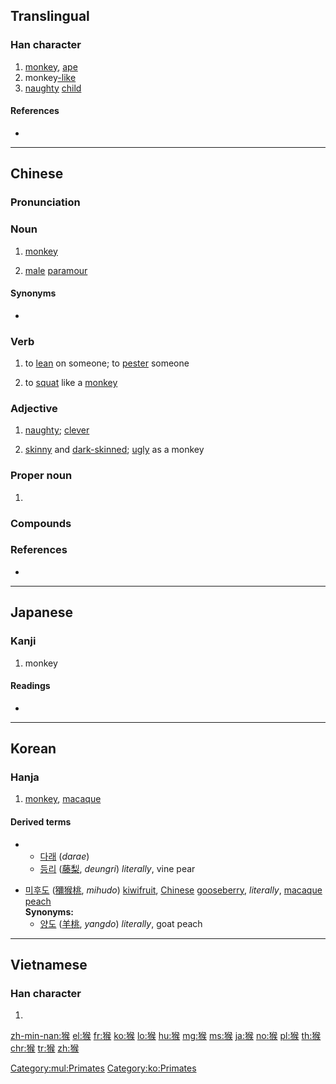 ==Translingual==

===Han character===
{{Han char|rn=94|rad=犬|as=09|sn=12|four=47234|canj=KHONK|ids=⿰犭侯}}

# [[monkey]], [[ape]]
# monkey[[-like]]
# [[naughty]] [[child]]

====References====
* {{Han ref|kx=0715.170|dkj=20553|dj=1127.120|hdz=21358.110|uh=7334|ud=29492|bh=B555|bd=46421}}

[[Category:mul:Primates]]

----

==Chinese==
{{zh-forms}}

===Pronunciation===
{{zh-pron
|m=hóu,er=y
|c=hau4
|h=pfs=hèu
|mn=kâu
|mn-t=gau5
|mc=y
|oc=y
|cat=n,v,a,pn
}}

===Noun===
{{zh-noun}}

# [[monkey]]
# {{lb|zh|Min Nan}} [[male]] [[paramour]]

====Synonyms====
* {{sense|monkey}} {{qualifier|Cantonese}} {{zh-l|馬騮}}

===Verb===
{{zh-verb}}

# {{lb|zh|dialectal}} to [[lean]] on someone; to [[pester]] someone
# {{lb|zh|dialectal}} to [[squat]] like a [[monkey]]

===Adjective===
{{zh-adj}}

# {{lb|zh|dialectal}} [[naughty]]; [[clever]]
# {{lb|zh|Min Nan}} [[skinny]] and [[dark-skinned]]; [[ugly]] as a monkey

===Proper noun===
{{zh-proper noun}}

# {{surname|lang=zh}}

===Compounds===
{{der3|title=Compounds
| {{zh-l|猴子}}
| {{zh-l|猴兒}}
| {{zh-l|猴棗}}
| {{zh-l|猴頭菇}}
| {{zh-l|猴急}}
| {{zh-l|猴筋兒}}
| {{zh-l|猴年馬月}}
| {{zh-l|猴皮筋兒}}
| {{zh-l|猴拳}}
| {{zh-l|猴兒精}}
| {{zh-l|猴頭菌}}
| {{zh-l|猴戲}}
| {{zh-l|獼猴}}
| {{zh-l|紅毛猴}}
| {{zh-l|獼猴桃}}
| {{zh-l|殺雞儆猴}}
| {{zh-l|殺雞嚇猴}}
| {{zh-l|獅虎豹鱉猴狗象鹿}}
| {{zh-l|吼猴}}
| {{zh-l|恆河猴}}
| {{zh-l|殺雞給猴看}}
}}

===References===
* {{thcwd|8596}}

----

==Japanese==

===Kanji===
{{ja-kanji|grade=|rs=犬09}}

# monkey

====Readings====
* {{ja-readings|on=[[こう]] (kō), [[ご]] (go)|kun=[[さる]] (saru)}}

----

==Korean==

===Hanja===
{{ko-hanja|hangeul=후|eumhun=|rv=hu|mr=hu|y=hwu}}

# [[monkey]], [[macaque]]

====Derived terms====
{{der-top}}
** [[다래]] (''darae'')
** [[등리]] ([[藤梨]], ''deungri'') ''literally'', vine pear
{{der-mid}}
* [[미후도]] ([[獼猴桃]], ''mihudo'') [[kiwifruit]], [[Chinese]] [[gooseberry]], ''literally'', [[macaque]] [[peach]] <br> '''Synonyms:'''
** [[양도]] ([[羊桃]], ''yangdo'') ''literally'', goat peach
{{der-bottom}}

[[Category:ko:Primates]]

----

==Vietnamese==

===Han character===
{{vi-hantu|[[hầu]]|rs=犬09}}

# {{defn|lang=vi|sort=犬09}}

[[zh-min-nan:猴]]
[[el:猴]]
[[fr:猴]]
[[ko:猴]]
[[lo:猴]]
[[hu:猴]]
[[mg:猴]]
[[ms:猴]]
[[ja:猴]]
[[no:猴]]
[[pl:猴]]
[[th:猴]]
[[chr:猴]]
[[tr:猴]]
[[zh:猴]]